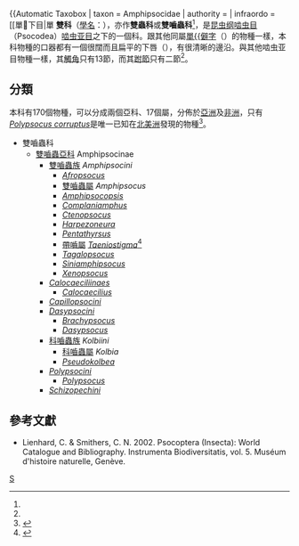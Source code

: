 {{CJK-New-Char|2A605}}
{{Automatic Taxobox
| taxon = Amphipsocidae
| authority = 
| infraordo = [[單𪘅下目|單{{僻字]] Caeciliusetae<ref name=taibif>{{cite web |url=http://www.taibif.tw/zh/catalogue_of_life/page/2892-ff79-d10b-19b6-f67e-ec93-d574-2873 |title=臺灣生物多樣性資訊入口網：嚙蟲目 |accessdate=2014-08-30 |language=zh-hant |archive-url=https://web.archive.org/web/20150120113401/http://www.taibif.tw/zh/catalogue_of_life/page/2892-ff79-d10b-19b6-f67e-ec93-d574-2873 |archive-date=2015-01-20 |dead-url=yes }}</ref>
| subdivision_ranks = [[亞科|亞科]]及[[屬_(生物)|屬]]
| subdivision = [[#分類|見內文]]
}}
'''雙{{僻字|𪘅|左虫右齒}}科'''（[[學名|學名]]：{{lang|la|'''Amphipsocidae'''}}），亦作'''雙{{僻字|𪘅|左虫右齒}}蟲科'''或'''雙嚙蟲科'''<ref name=taibif />，是[[昆虫纲|昆虫纲]][[啮虫总目|啮虫目]]（Psocodea）[[啮虫亚目|啮虫亚目]]之下的一個科。跟其他同屬[[單𪘅下目|單{{僻字]]（{{lang|la|Caeciliusetae}}）的物種一樣，本科物種的口器都有一個很闊而且扁平的下唇（{{link-en|labrum|Insect mouthparts#Labrum}}），有很清晰的邊沿。與其他啮虫亚目物種一樣，其[[觸角#節足動物|觸角]]只有13節，而其[[跗節|跗節]]只有二節<ref name=tolweb />。

==分類==
本科有170個物種，可以分成兩個亞科、17個屬，分佈於[[亞洲|亞洲]]及[[非洲|非洲]]，只有''[[Polypsocus_corruptus|Polypsocus corruptus]]''是唯一已知在[[北美洲|北美洲]]發現的物種<ref name=tolweb>{{cite web |url=http://tolweb.org/Amphipsocidae/14469 |title=Amphipsocidae |language=en |first1=Emilie |last1=Bess |first2=Kevin P. |last2=Johnson}}</ref>。

*雙嚙蟲科
**[[雙嚙蟲亞科|雙嚙蟲亞科]] Amphipsocinae
*** [[雙嚙蟲族|雙嚙蟲族]] ''Amphipsocini''
**** ''[[Afropsocus|Afropsocus]]''
****[[雙嚙蟲屬|雙嚙蟲屬]] ''Amphipsocus''
**** ''[[Amphipsocopsis|Amphipsocopsis]]''
**** ''[[Complaniamphus|Complaniamphus]]''
**** ''[[Ctenopsocus|Ctenopsocus]]''
**** ''[[Harpezoneura|Harpezoneura]]''
**** ''[[Pentathyrsus|Pentathyrsus]]''
**** [[帶嚙屬|帶嚙屬]] ''[[Taeniostigma|Taeniostigma]]''<ref>{{cite book |title=[[香港昆蟲圖典|香港昆蟲圖典]] |author1=[[饒戈|饒戈]] |author2=[[葉朝霞|葉朝霞]] |author3=[[胡嘉麟|胡嘉麟]] |author4=[[任廉湧|任廉湧]] |date=2014-07 |language=zh-hant |publisher=[[香港昆蟲學會|香港昆蟲學會]] |isbn=978-988-12794-1-5 |page=101}}</ref>
**** ''[[Tagalopsocus|Tagalopsocus]]''
**** ''[[Siniamphipsocus|Siniamphipsocus]]''
**** ''[[Xenopsocus|Xenopsocus]]''
*** ''[[Calocaeciliinaes|Calocaeciliinaes]]''
**** ''[[Calocaecilius|Calocaecilius]]''
*** ''[[Capillopsocini|Capillopsocini]]''
*** ''[[Dasypsocini|Dasypsocini]]''
**** ''[[Brachypsocus|Brachypsocus]]''
**** ''[[Dasypsocus|Dasypsocus]]''
***[[科嚙蟲族|科嚙蟲族]] ''Kolbiini''
****[[科嚙蟲屬|科嚙蟲屬]] ''Kolbia''
**** ''[[Pseudokolbea|Pseudokolbea]]''
*** ''[[Polypsocini|Polypsocini]]''
**** ''[[Polypsocus|Polypsocus]]''
*** ''[[Schizopechini|Schizopechini]]''

==參考文獻==
*Lienhard, C. & Smithers, C. N. 2002. Psocoptera (Insecta): World Catalogue and Bibliography. Instrumenta Biodiversitatis, vol. 5. Muséum d'histoire naturelle, Genève.
{{reflist}}

{{taxonbar}}
[[Category:啮虫亚目|S]]